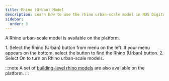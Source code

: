 ```yaml
---
title: Rhino (Urban) Model
description: Learn how to use the rhino urban-scale model in NUS Digital Twin
sidebar:
  order: 3
---
```


A Rhino urban-scale model is available on the platform. 

<Steps>
1. Select the <span style={{ display: 'inline-block' }}><Icons.RhinoModels height="1.125rem" width="1.125rem" /></span> Rhino (Urban) button from menu on the left. If your menu appears on the bottom, select the <span style={{ display: 'inline-block' }}><Icons.Layers height="1.125rem" width="1.125rem" /></span> button to find the Rhino (Urban) button.
2. Select On to turn on Rhino urban-scale models.
</Steps>

:::note
A set of [building-level rhino models](../rhino-building) are also available on the platform.
:::